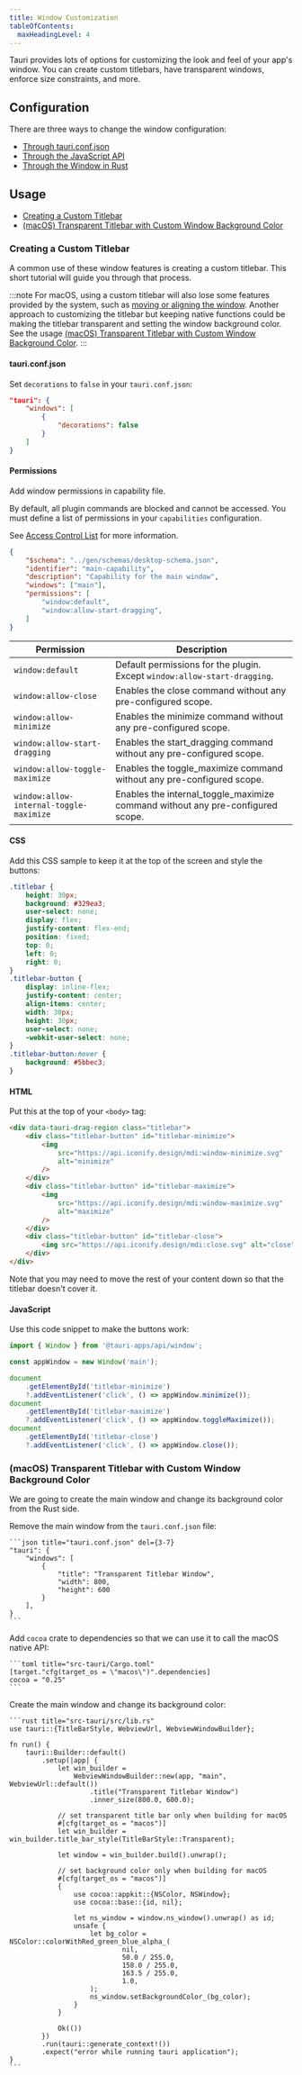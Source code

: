 ```yaml
---
title: Window Customization
tableOfContents:
  maxHeadingLevel: 4
---
```



Tauri provides lots of options for customizing the look and feel of your app's window. You can create custom titlebars, have transparent windows, enforce size constraints, and more.

## Configuration

There are three ways to change the window configuration:

- <Icon name="external" class="inline-icon" /> [Through tauri.conf.json](/references/v2/config/#windowconfig)
- <Icon name="external" class="inline-icon" /> [Through the JavaScript API](/references/v2/js/core/namespacewindow/#window)
- <Icon name="external" class="inline-icon" /> [Through the Window in Rust](https://docs.rs/tauri/2.0.0-beta/tauri/window/struct.Window.html)

## Usage

- [Creating a Custom Titlebar](#creating-a-custom-titlebar)
- [(macOS) Transparent Titlebar with Custom Window Background Color](#macos-transparent-titlebar-with-custom-window-background-color)

### Creating a Custom Titlebar

A common use of these window features is creating a custom titlebar. This short tutorial will guide you through that process.

:::note
For macOS, using a custom titlebar will also lose some features provided by the system, such as [moving or aligning the window](https://support.apple.com/guide/mac-help/work-with-app-windows-mchlp2469/mac). Another approach to customizing the titlebar but keeping native functions could be making the titlebar transparent and setting the window background color. See the usage [(macOS) Transparent Titlebar with Custom Window Background Color](#macos-transparent-titlebar-with-custom-window-background-color).
:::

#### tauri.conf.json

Set `decorations` to `false` in your `tauri.conf.json`:

```json title="tauri.conf.json" {4}
"tauri": {
	"windows": [
		{
			"decorations": false
		}
	]
}
```

#### Permissions

Add window permissions in capability file.

By default, all plugin commands are blocked and cannot be accessed. You must define a list of permissions in your `capabilities` configuration.

See [Access Control List](/references/v2/acl) for more information.

```json title="src-tauri/capabilities/main.json" ins={7-8}
{
	"$schema": "../gen/schemas/desktop-schema.json",
	"identifier": "main-capability",
	"description": "Capability for the main window",
	"windows": ["main"],
	"permissions": [
		"window:default",
		"window:allow-start-dragging",
	]
}
```

| Permission                              | Description                                                                    |
|-----------------------------------------|--------------------------------------------------------------------------------|
| `window:default`                        | Default permissions for the plugin. Except `window:allow-start-dragging`.      |
| `window:allow-close`                    | Enables the close command without any pre-configured scope.                    |
| `window:allow-minimize`                 | Enables the minimize command without any pre-configured scope.                 |
| `window:allow-start-dragging`           | Enables the start_dragging command without any pre-configured scope.           |
| `window:allow-toggle-maximize`          | Enables the toggle_maximize command without any pre-configured scope.          |
| `window:allow-internal-toggle-maximize` | Enables the internal_toggle_maximize command without any pre-configured scope. |

#### CSS

Add this CSS sample to keep it at the top of the screen and style the buttons:

```css
.titlebar {
	height: 30px;
	background: #329ea3;
	user-select: none;
	display: flex;
	justify-content: flex-end;
	position: fixed;
	top: 0;
	left: 0;
	right: 0;
}
.titlebar-button {
	display: inline-flex;
	justify-content: center;
	align-items: center;
	width: 30px;
	height: 30px;
	user-select: none;
	-webkit-user-select: none;
}
.titlebar-button:hover {
	background: #5bbec3;
}
```

#### HTML

Put this at the top of your `<body>` tag:

```html
<div data-tauri-drag-region class="titlebar">
	<div class="titlebar-button" id="titlebar-minimize">
		<img
			src="https://api.iconify.design/mdi:window-minimize.svg"
			alt="minimize"
		/>
	</div>
	<div class="titlebar-button" id="titlebar-maximize">
		<img
			src="https://api.iconify.design/mdi:window-maximize.svg"
			alt="maximize"
		/>
	</div>
	<div class="titlebar-button" id="titlebar-close">
		<img src="https://api.iconify.design/mdi:close.svg" alt="close" />
	</div>
</div>
```

Note that you may need to move the rest of your content down so that the titlebar doesn't cover it.

#### JavaScript

Use this code snippet to make the buttons work:

```js
import { Window } from '@tauri-apps/api/window';

const appWindow = new Window('main');

document
	.getElementById('titlebar-minimize')
	?.addEventListener('click', () => appWindow.minimize());
document
	.getElementById('titlebar-maximize')
	?.addEventListener('click', () => appWindow.toggleMaximize());
document
	.getElementById('titlebar-close')
	?.addEventListener('click', () => appWindow.close());
```

### (macOS) Transparent Titlebar with Custom Window Background Color

We are going to create the main window and change its background color from the Rust side.

Remove the main window from the `tauri.conf.json` file:

	```json title="tauri.conf.json" del={3-7}
	"tauri": {
		"windows": [
			{
				"title": "Transparent Titlebar Window",
				"width": 800,
				"height": 600
			}
		],
	}
	```

Add `cocoa` crate to dependencies so that we can use it to call the macOS native API:

	```toml title="src-tauri/Cargo.toml"
	[target."cfg(target_os = \"macos\")".dependencies]
	cocoa = "0.25"
	```

Create the main window and change its background color:

	```rust title="src-tauri/src/lib.rs"
	use tauri::{TitleBarStyle, WebviewUrl, WebviewWindowBuilder};

	fn run() {
		tauri::Builder::default()
			.setup(|app| {
				let win_builder =
					WebviewWindowBuilder::new(app, "main", WebviewUrl::default())
						.title("Transparent Titlebar Window")
						.inner_size(800.0, 600.0);

				// set transparent title bar only when building for macOS
				#[cfg(target_os = "macos")]
				let win_builder = win_builder.title_bar_style(TitleBarStyle::Transparent);

				let window = win_builder.build().unwrap();

				// set background color only when building for macOS
				#[cfg(target_os = "macos")]
				{
					use cocoa::appkit::{NSColor, NSWindow};
					use cocoa::base::{id, nil};

					let ns_window = window.ns_window().unwrap() as id;
					unsafe {
						let bg_color = NSColor::colorWithRed_green_blue_alpha_(
								nil,
								50.0 / 255.0,
								158.0 / 255.0,
								163.5 / 255.0,
								1.0,
						);
						ns_window.setBackgroundColor_(bg_color);
					}
				}

				Ok(())
			})
			.run(tauri::generate_context!())
			.expect("error while running tauri application");
	}
	```
